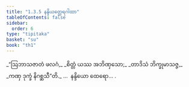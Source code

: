 ```yaml
---
title: "1.3.5 နန္ဒိယတ္ထေရဂါထာ"
tableOfContents: false
sidebar:
  order: 6
type: "tipitaka"
basket: "su"
book: "th1"
---
```



<DynamicBreadcrumb />

<Division number="25" book="th1">

<Paragraph number="58" type="verses" book="th1">
_“ဩဘာသဇာတံ ဖလဂံ,_  
_စိတ္တံ ယဿ အဘိဏှသော;_  
_တာဒိသံ ဘိက္ခုမာသဇ္ဇ,_  
_ကဏှ ဒုက္ခံ နိဂစ္ဆသီ”တိ._  


</Paragraph>
</Division>

<Paragraph number="59" type="center" book="th1">
…  နန္ဒိယော ထေရော… .
</Paragraph>